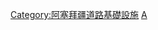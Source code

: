 {{Commons cat|Roads in Azerbaijan}}

[[Category:阿塞拜疆道路基礎設施|Category:阿塞拜疆道路基礎設施]]
[[Category:亚洲各国公路|A]]
